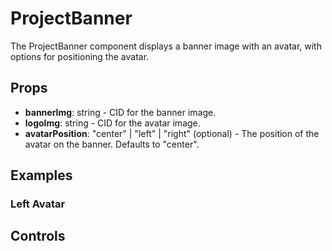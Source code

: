 

<Meta of={ProjectBannerStories} />

# ProjectBanner

The ProjectBanner component displays a banner image with an avatar, with options for positioning the avatar.

## Props

- **bannerImg**: string - CID for the banner image.
- **logoImg**: string - CID for the avatar image.
- **avatarPosition**: "center" | "left" | "right" (optional) - The position of the avatar on the banner. Defaults to "center".

## Examples

### Left Avatar

<Story of={ProjectBannerStories.LeftAvatar} />

## Controls

<Controls />
<Stories />
